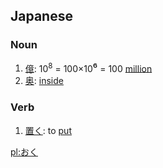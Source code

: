 ==Japanese==
===Noun===
{{ja-noun|h|rom=oku}}

# [[億]]: 10<sup>8</sup> = 100×10<big>⁶</big> = 100 [[million]]
# [[奥]]: [[inside]]

===Verb===
{{ja-verb|h|rom=oku}}
# [[置く]]: to [[put]]

[[pl:おく]]